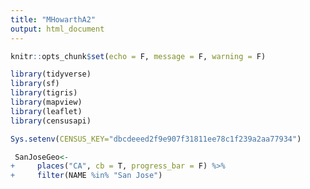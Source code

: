 ```yaml
---
title: "MHowarthA2"
output: html_document
---
```


```r
knitr::opts_chunk$set(echo = F, message = F, warning = F)
```

```r

library(tidyverse)
library(sf)
library(tigris)
library(mapview)
library(leaflet)
library(censusapi)

Sys.setenv(CENSUS_KEY="dbcdeeed2f9e907f31811ee78c1f239a2aa77934")
```

```r
 SanJoseGeo<-
+     places("CA", cb = T, progress_bar = F) %>%
+     filter(NAME %in% "San Jose")
```

